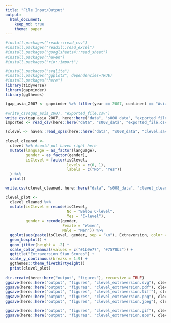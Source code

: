 ```yaml
---
title: "File Input/Output"
output: 
  html_document:
    keep_md: true
    theme: paper
---
```


```r
#install.packages("readr::read_csv")
#install.packages("readxl::read_excel")
#install.packages("googlsheets4::read_sheet")
#install.packages("haven")
#install.packages("rio::import")

#install.packages("svglite")
#install.packages("ggplot2", dependencies=TRUE)
#install.packages("here")
library(tidyverse)
library(gapminder)
library(ggthemes)
```


```r
(gap_asia_2007 <- gapminder %>% filter(year == 2007, continent == "Asia"))

#write_csv(gap_asia_2007, "exported_file.csv")
write_csv(gap_asia_2007, here::here("data", "s008_data", "exported_file.csv"))
imported <- read_csv(here::here("data", "s008_data", "exported_file.csv"))
```
```r
(clevel <- haven::read_spss(here::here("data", "s008_data", "clevel.sav")))

clevel_cleaned <-
  clevel %>% #could put haven right here
  mutate(language = as_factor(language),
         gender = as_factor(gender),
         isClevel = factor(isClevel, 
                           levels = c(0, 1), 
                           labels = c("No", "Yes"))
  ) %>% 
  print()

write.csv(clevel_cleaned, here::here("data", "s008_data", "clevel_cleaned.csv"))

clevel_plot <-
  clevel_cleaned %>% 
  mutate(isClevel = recode(isClevel, 
                           No = "Below C-level", 
                           Yes = "C-level"),
         gender = recode(gender,
                         Female = "Women",
                         Male = "Men")) %>% 
  ggplot(aes(paste(isClevel, gender, sep = "\n"), Extraversion, color = gender)) +
  geom_boxplot() +
  geom_jitter(height = .2) +
  scale_color_manual(values = c("#1b9e77", "#7570b3")) +
  ggtitle("Extraversion Stan Scores") +
  scale_y_continuous(breaks = 1:9) +
  ggthemes::theme_fivethirtyeight()
  print(clevel_plot)
  
dir.create(here::here("output", "figures"), recursive = TRUE)
ggsave(here::here("output", "figures", "clevel_extraversion.svg"), clevel_plot)
ggsave(here::here("output", "figures", "clevel_extraversion.pdf"), clevel_plot)
ggsave(here::here("output", "figures", "clevel_extraversion.tiff"), clevel_plot)
ggsave(here::here("output", "figures", "clevel_extraversion.png"), clevel_plot)
ggsave(here::here("output", "figures", "clevel_extraversion.jpeg"), clevel_plot)

ggsave(here::here("output", "figures", "clevel_extraversion.gif"), clevel_plot)
ggsave(here::here("output", "figures", "clevel_extraversion.eps"), clevel_plot)
```

